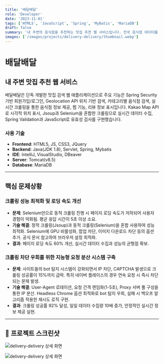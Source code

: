 ```yaml
---
title: '배달배달'
role: 'Developer'
date: '2023-11-01'
tags: ['HTML5', 'JavaScript', 'Spring', 'MyBatis', 'MariaDB']
draft: false
summary: '내 주변의 음식점을 추천하는 맛집 추천 웹 서비스입니다. 전국 음식점 데이터를 동적(Selenium)과 정적(jsoup) 크롤링을 통해 수집합니다. 음식점 위치 정보를 표시하기 위해 카카오맵 API를 활용합니다. 사용자의 접속 위치를 자동으로 파악하고 설정하기 위해 Geolocation API를 사용합니다.'
images: ['/images/projects/delivery-delivery/thumbnail.webp']
---
```


# 배달배달

<div className="project-overview">

## 내 주변 맛집 추천 웹 서비스

배달배달은 단독 개발한 맛집 검색 웹 애플리케이션으로 주요 기능은 Spring Security 기반 회원가입/로그인, Geolocation API 위치 기반 검색, 카테고리별 음식점 검색, 실시간 크롤링을 통한 음식점 정보 제공, 찜 기능, 리뷰 정보 표시입니다. Kakao Map API로 시각적 위치 표시, Jsoup과 Selenium을 혼합한 크롤링으로 실시간 데이터 수집, Spring Validation과 JavaScript로 유효성 검사를 구현했습니다.

</div>

<div className="tech-stack">

### 사용 기술

- **Frontend**: HTML5, JS, CSS3, JQuery
- **Backend**: Java(JDK 1.8), Servlet, Spring, Mybatis
- **IDE**: IntelliJ, VisualStudio, DBeaver
- **Server**: Tomcat(v8.5)
- **Database**: MariaDB

</div>

---

## 핵심 문제상황

<div className="problem-solution">

<div className="challenge-item">

### 크롤링 성능 최적화 및 로딩 속도 개선

- **문제**: Selenium만으로 동적 크롤링 진행 시 페이지 로딩 속도가 저하되어 사용자 경험이 악화됨. 평균 응답 시간이 5초 이상 소요.
- **기술 해결**: 정적 크롤링(Jsoup)과 동적 크롤링(Selenium)을 혼합 사용하여 성능 최적화. Selenium에 GPU 비활성화, 팝업 차단, 이미지 다운로드 차단 등의 옵션 추가. 공식 문서 참고하여 브라우저 설정 최적화.
- **결과**: 페이지 로딩 속도 60% 개선, 실시간 데이터 수집과 성능의 균형점 확보.

</div>

<div className="challenge-item">

### 크롤링 차단 우회를 위한 지능형 요청 분산 시스템 구축

- **문제**: 사이트들의 bot 탐지 시스템이 강화되면서 IP 차단, CAPTCHA 발생으로 크롤링 성공률이 15%까지 급락. 특히 네이버 플레이스의 경우 연속 요청 시 즉시 차단되는 문제 발생.
- **기술 해결**: User-Agent 로테이션, 요청 간격 랜덤화(1-5초), Proxy 서버 풀 구성을 통한 IP 분산. Headless Chrome 옵션 최적화로 bot 탐지 우회, 실패 시 백오프 알고리즘 적용한 재시도 로직 구현.
- **결과**: 크롤링 성공률 92% 달성, 일일 데이터 수집량 10배 증가, 안정적인 실시간 정보 제공 실현.

</div>

---

## 📸 프로젝트 스크린샷

![delivery-delivery 상세 화면](/images/projects/delivery-delivery/image1.png)

![delivery-delivery 상세 화면](/images/projects/delivery-delivery/image2.png)

</div>
